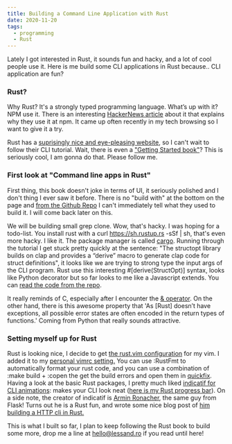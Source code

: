 ```yaml
---
title: Building a Command Line Application with Rust
date: 2020-11-20
tags:
  - programming
  - Rust
---
```


Lately I got interested in Rust, it sounds fun and hacky, and a lot of cool people use it. Here is me build some CLI applications in Rust because.. CLI application are fun?

### Rust?

Why Rust? It's a strongly typed programming language. What’s up with it? NPM use it. There is an interesting [HackerNews article](https://news.ycombinator.com/item?id=19294512) about it that explains why they use it at npm. It came up often recently in my tech browsing so I want to give it a try.

Rust has a [suprisingly nice and eye-pleasing website](https://www.rust-lang.org/what/cli), so I can't wait to follow their CLI tutorial. Wait, there is even a ["Getting Started book"](https://rust-cli.github.io/book/index.html)? This is seriously cool, I am gonna do that. Please follow me.

### First look at "Command line apps in Rust"

First thing, this book doesn't joke in terms of UI, it seriously polished and I don't thing I ever saw it before. There is no "build with" at the bottom on the page and [from the Github Repo](https://github.com/rust-lang-nursery/cli-wg) I can't immediately tell what they used to build it. I will come back later on this.

We will be building small grep clone. Wow, that's hacky. I was hoping for a todo-list. You install rust with a curl https://sh.rustup.rs -sSf | sh, that's even more hacky. I like it. The package manager is called [cargo](https://crates.io/). Running through the tutorial I get stuck pretty quickly at the sentence: "The structopt library builds on clap and provides a “derive” macro to generate clap code for struct definitions", it looks like we are trying to strong type the input args of the CLI program. Rust use this interesting #\[derive(StructOpt)\] syntax, looks like Python decorator but so far looks to me like a Javascript extends. You can [read the code from the repo](https://github.com/SolbiatiAlessandro/rust-tutorial/commit/ec9e1dcffccec75d3f856ca8d19a2125284c62a3).

It really reminds of C, especially after I encounter the [& operator](https://doc.rust-lang.org/1.30.0/book/second-edition/ch04-02-references-and-borrowing.html). On the other hand, there is this awesome property that 'As \[Rust\] doesn’t have exceptions, all possible error states are often encoded in the return types of functions.' Coming from Python that really sounds attractive.

### Setting myself up for Rust

Rust is looking nice, I decide to get [the rust.vim configuration](https://github.com/rust-lang/rust.vim) for my vim. I added it to my [personal vimrc setting.](https://github.com/SolbiatiAlessandro/vimrc/commit/3709ed4b37d8b5b55d96023e4b3154ffb4c6a9e5) You can use :RustFmt to automatically format your rust code, and you can use a combination of :make build + :copen the get the build errors and open them in [quickfix](http://vimdoc.sourceforge.net/htmldoc/quickfix.html#quickfix). Having a look at the basic Rust packages, I pretty much liked [indicatif for CLI animations](https://crates.io/crates/indicatif): makes your CLI look neat ([here is my Rust progress bar](https://github.com/SolbiatiAlessandro/rust-tutorial/commit/59dfa447c3bd07fa7b522b97f7a71ca76b889c9c)). On a side note, the creator of indicatif is [Armin Ronacher](https://github.com/mitsuhiko), the same guy from Flask! Turns out he is a Rust fun, and wrote some nice blog post of [him building a HTTP cli in Rust.](https://github.com/getsentry/sentry-cli)

This is what I built so far, I plan to keep following the Rust book to build some more, drop me a line at [hello@lessand.ro](mailto:hello@lessand.ro) if you read until here!
